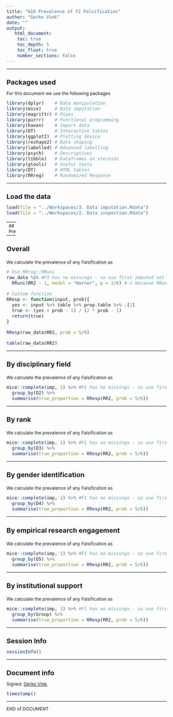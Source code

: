 ```yaml
---
title: "A10 Prevalence of F2 Falsification"
author: "Gerko Vink"
date: ""
output: 
   html_document:
    toc: true
    toc_depth: 5
    toc_float: true
    number_sections: false
---
```


<style type="text/css">
  
body{ /* Normal  */
  font-size: 12px;
  }
td {  /* Table  */
  font-size: 12px;
}
h1.title {
  font-size: 18px;
  color: DarkBlue;
}
h1 { /* Header 1 */
  font-size: 18px;
}
h2 { /* Header 2 */
  font-size: 18px;
}
h3 { /* Header 3 */
  font-size: 18px;
}
code.r{ /* Code block */
  font-size: 12px;
}
pre { /* Code block - determines code spacing between lines */
  font-size: 14px;
}
</style>

---

# Packages used
For this document we use the following packages
```r
library(dplyr)    # Data manipulation
library(mice)     # Data imputation
library(magrittr) # Pipes
library(purrr)    # Functional programming
library(haven)    # Import data
library(DT)       # Interactive tables
library(ggplot2)  # Plotting device
library(reshape2) # Data shaping
library(labelled) # Advanced labelling
library(psych)    # Descriptives
library(tibble)   # Dataframes on steroids
library(gtools)   # Useful tools
library(DT)       # HTML tables
library(RRreg)    # Randomized Response
```

---

# Load the data
```r
load(file = "../Workspaces/3. Data imputation.Rdata")
load(file = "../Workspaces/2. Data inspection.Rdata")
```

---
## Prevalence

---

### Overall
We calculate the prevalence of any Falsification as
```r
# Use RRreg::RRuni
raw_data %$% #F1 has no missings - so use first imputed set
  RRuni(RR2 - 1, model = "Warner", p = 1/6) #-1 because RRuni needs vector of 0 and 1 - not 1 and 2

# Custom function
RResp <- function(input, prob){
  yes <- input %>% table %>% prop.table %>% .[1]
  true <- (yes + prob - 1) / (2 * prob - 1)
  return(true)
}

RResp(raw_data$RR2, prob = 5/6)

table(raw_data$RR2)
```

---

### By disciplinary field
We calculate the prevalence of any Falsification as
```r
mice::complete(imp, 1) %>% #F1 has no missings - so use first imputed set
  group_by(D2) %>% 
  summarise(true_proportion = RResp(RR2, prob = 5/6)) 
```

---

### By rank
We calculate the prevalence of any Falsification as
```r
mice::complete(imp, 1) %>% #F1 has no missings - so use first imputed set
  group_by(D3) %>% 
  summarise(true_proportion = RResp(RR2, prob = 5/6)) 
```

---

### By gender identification
We calculate the prevalence of any Falsification as
```r
mice::complete(imp, 1) %>% #F1 has no missings - so use first imputed set
  group_by(D4) %>% 
  summarise(true_proportion = RResp(RR2, prob = 5/6)) 
```
---

### By  empirical research engagement
We calculate the prevalence of any Falsification as
```r
mice::complete(imp, 1) %>% #F1 has no missings - so use first imputed set
  group_by(D5) %>% 
  summarise(true_proportion = RResp(RR2, prob = 5/6)) 
```

---

### By institutional support
We calculate the prevalence of any Falsification as
```r
mice::complete(imp, 1) %>% #F1 has no missings - so use first imputed set
  group_by(Group) %>% 
  summarise(true_proportion = RResp(RR2, prob = 5/6)) 
```

---

# Session Info
```r
sessionInfo()
```

---

# Document info
Signed: 
[Gerko Vink](https://www.gerkovink.com), 

```r
timestamp()
```

---

END of DOCUMENT



